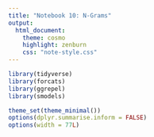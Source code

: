 ```yaml
---
title: "Notebook 10: N-Grams"
output:
  html_document:
    theme: cosmo
    highlight: zenburn
    css: "note-style.css"
---
```


```r
library(tidyverse)
library(forcats)
library(ggrepel)
library(smodels)

theme_set(theme_minimal())
options(dplyr.summarise.inform = FALSE)
options(width = 77L)
```
